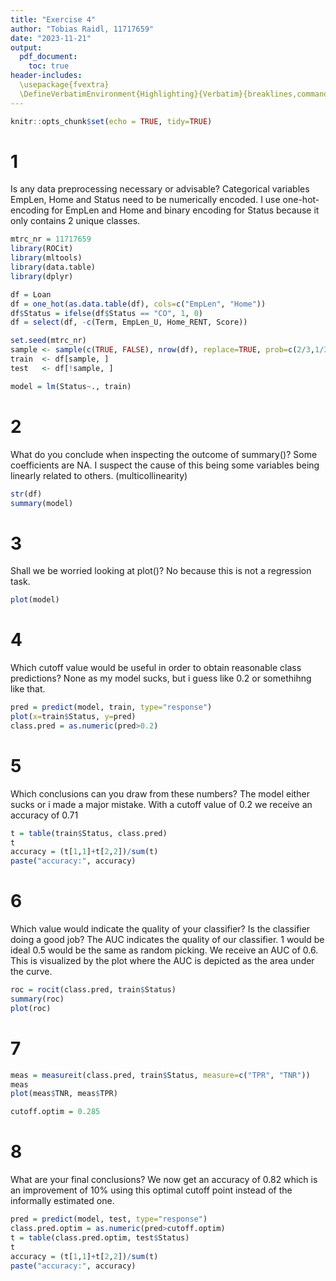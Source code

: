 ```yaml
---
title: "Exercise 4"
author: "Tobias Raidl, 11717659"
date: "2023-11-21"
output:
  pdf_document:
    toc: true
header-includes:
  \usepackage{fvextra}
  \DefineVerbatimEnvironment{Highlighting}{Verbatim}{breaklines,commandchars=\\\{\}}
---
```


```r
knitr::opts_chunk$set(echo = TRUE, tidy=TRUE)
```

# 1
Is any data preprocessing necessary or advisable?
Categorical variables EmpLen, Home and Status need to be numerically encoded. I use one-hot-encoding for EmpLen and Home and binary encoding for Status because it only contains 2 unique classes.
```r
mtrc_nr = 11717659
library(ROCit)
library(mltools)
library(data.table)
library(dplyr)

df = Loan
df = one_hot(as.data.table(df), cols=c("EmpLen", "Home"))
df$Status = ifelse(df$Status == "CO", 1, 0)
df = select(df, -c(Term, EmpLen_U, Home_RENT, Score))

set.seed(mtrc_nr)
sample <- sample(c(TRUE, FALSE), nrow(df), replace=TRUE, prob=c(2/3,1/3))
train  <- df[sample, ]
test   <- df[!sample, ]

model = lm(Status~., train)
```

# 2
What do you conclude when inspecting the outcome of summary()?
Some coefficients are NA. I suspect the cause of this being some variables being linearly related to others. (multicollinearity)
```r
str(df)
summary(model)
```

# 3
Shall we be worried looking at plot()?
No because this is not a regression task.
```r
plot(model)
```

# 4
Which cutoff value would be useful in order to obtain reasonable class predictions?
None as my model sucks, but i guess like 0.2 or somethihng like that.
```r
pred = predict(model, train, type="response")
plot(x=train$Status, y=pred)
class.pred = as.numeric(pred>0.2)
```

# 5
Which conclusions can you draw from these numbers?
The model either sucks or i made a major mistake. With a cutoff value of 0.2 we receive an accuracy of 0.71
```r
t = table(train$Status, class.pred)
t
accuracy = (t[1,1]+t[2,2])/sum(t)
paste("accuracy:", accuracy)
```

# 6
Which value would indicate the quality of your classifier? Is the classifier doing a good job?
The AUC indicates the quality of our classifier. 1 would be ideal 0.5 would be the same as random picking. We receive an AUC of 0.6. This is visualized by the plot where the AUC is depicted as the area under the curve.
```r
roc = rocit(class.pred, train$Status)
summary(roc)
plot(roc)
```

# 7
```r
meas = measureit(class.pred, train$Status, measure=c("TPR", "TNR"))
meas
plot(meas$TNR, meas$TPR)

cutoff.optim = 0.285
```

# 8
What are your final conclusions?
We now get an accuracy of 0.82 which is an improvement of 10% using this optimal cutoff point instead of the informally estimated one.
```r
pred = predict(model, test, type="response")
class.pred.optim = as.numeric(pred>cutoff.optim)
t = table(class.pred.optim, test$Status)
t
accuracy = (t[1,1]+t[2,2])/sum(t)
paste("accuracy:", accuracy)
```